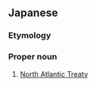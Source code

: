 ==Japanese==
{{ja-kanjitab|きた|たい|せい|よう|じょう|やく|yomi=j}}
{{wikipedia|lang=ja}}

===Etymology===
{{compound|lang=ja|sort=きたたいせいようじょうやく|北大西洋|tr1=kitataiseiyō|t1=North Atlantic|条約|tr2=jōyaku|t2=treaty}}

===Proper noun===
{{ja-pos|きたたいせいよう じょうやく|proper}}
# [[w:North Atlantic Treaty|North Atlantic Treaty]]